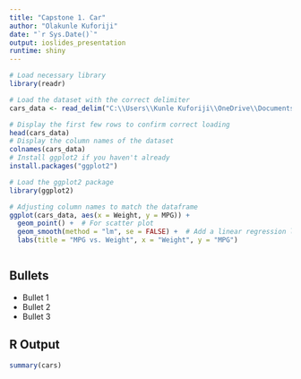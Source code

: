 ---
title: "Capstone 1. Car"
author: "Olakunle Kuforiji"
date: "`r Sys.Date()`"
output: ioslides_presentation
runtime: shiny
---

```{r}
# Load necessary library
library(readr)

# Load the dataset with the correct delimiter
cars_data <- read_delim("C:\\Users\\Kunle Kuforiji\\OneDrive\\Documents\\cars.csv", delim = ";", show_col_types = FALSE)

# Display the first few rows to confirm correct loading
head(cars_data)
# Display the column names of the dataset
colnames(cars_data)
# Install ggplot2 if you haven't already
install.packages("ggplot2")

# Load the ggplot2 package
library(ggplot2)

# Adjusting column names to match the dataframe
ggplot(cars_data, aes(x = Weight, y = MPG)) + 
  geom_point() +  # For scatter plot
  geom_smooth(method = "lm", se = FALSE) +  # Add a linear regression line, without displaying the confidence interval
  labs(title = "MPG vs. Weight", x = "Weight", y = "MPG")



```

## Bullets

- Bullet 1
- Bullet 2
- Bullet 3

## R Output

```{r cars}
summary(cars)
```


